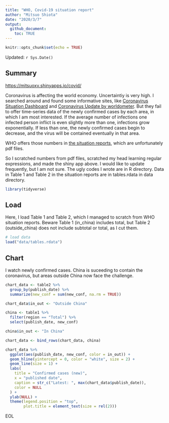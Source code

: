```yaml
---
title: "WHO, Covid-19 situation report"
author: "Mitsuo Shiota"
date: "2020/3/7"
output: 
  github_document:
    toc: TRUE
---
```


```r
knitr::opts_chunk$set(echo = TRUE)
```

Updated: `r Sys.Date()`

## Summary

<https://mitsuoxv.shinyapps.io/covid/>

Coronavirus is affecting the world economy. Uncertaintiy is very high. I searched around and found some informative sites, like [Coronavirus Situation Dashboard](https://who.maps.arcgis.com/apps/opsdashboard/index.html#/c88e37cfc43b4ed3baf977d77e4a0667) and [Coronavirus Update by worldometer](https://www.worldometers.info/coronavirus/). But they fail to offer time-series data of the newly confirmed cases by each area, in which I am most interested. If the average number of infections one infected person inflict is even slightly more than one, infections grow exponentially. If less than one, the newly confirmed cases begin to decrease, and the virus will be contained eventually in that area.

WHO offers those numbers in [the situation reports](https://www.who.int/emergencies/diseases/novel-coronavirus-2019/situation-reports/), which are unfortunately pdf files.

So I scratched numbers from pdf files, scratched my head learning regular expressions, and made the shiny app above. I would like to update frequently, but I am not sure. The ugly codes I wrote are in R directory. Data in Table 1 and Table 2 in the situation reports are in tables.rdata in data directory.

```r
library(tidyverse)
```

## Load

Here, I load Table 1 and Table 2, which I managed to scratch from WHO situation reports. Beware Table 1 (in_china) includes total, but Table 2 (outside_china) does not include subtotal or total, as I cut them.

```r
# load data
load("data/tables.rdata")
```

## Chart

I watch newly confirmed cases. China is suceeding to contain the coronavirus, but areas outside China now face the challenge.

```r
chart_data <- table2 %>% 
  group_by(publish_date) %>% 
  summarize(new_conf = sum(new_conf, na.rm = TRUE))

chart_data$in_out <- "Outside China"

china <- table1 %>%
  filter(region == "Total") %>% 
  select(publish_date, new_conf)

china$in_out <- "In China"

chart_data <- bind_rows(chart_data, china)

chart_data %>% 
  ggplot(aes(publish_date, new_conf, color = in_out)) +
  geom_hline(yintercept = 0, color = "white", size = 2) +
  geom_line(size = 1) +
  labs(
    title = "Confirmed cases (new)",
    x = "published date",
    caption = str_c("Latest: ", max(chart_data$publish_date)),
    color = NULL
  ) +
  ylab(NULL) +
  theme(legend.position = "top",
        plot.title = element_text(size = rel(2)))

```

EOL

